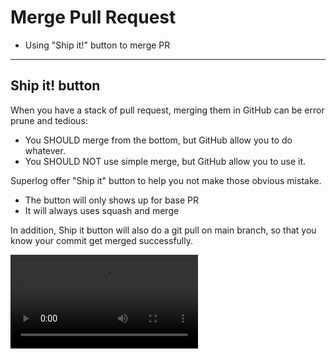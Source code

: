 
# Merge Pull Request

<Notice title="What you'll learn" type="tldr">

- Using "Ship it!" button to merge PR

</Notice>

---

## Ship it! button

When you have a stack of pull request, merging them in GitHub can be error prune and tedious:

- You SHOULD merge from the bottom, but GitHub allow you to do whatever.
- You SHOULD NOT use simple merge, but GitHub allow you to use it.

Superlog offer "Ship it" button to help you not make those obvious mistake.

- The button will only shows up for base PR
- It will always uses squash and merge

In addition, Ship it button will also do a git pull on main branch, so that you know your commit get merged successfully.

<Video src="/discard.mp4" />

<Notice title="Equivalent:">

1. Go to GitHub's Pull Request page and click squash and merge.

</Notice>

<Notice title="Why amend instead of commit?">

Many team has discovered the value of keeping the main branch concise without the intermediate "junk" commits.
Which is why they would prefer using "Squash and merge" option when merging the pull request.

If that is the case, maintaining the simple 1 commit per pull request modal, and uses amend to update that 1 commit will have no differences in the end result.
But the workflow suddenly become much simplier and merge conflicts are easier to resolved.

The downside is that GitHub support for comparing between each force-push is not very good.
But this is somewhat bearable because people tend to create smaller, easier to reviewed pull request using Superlog.

Alternatively, there are startups like [https://graphite.dev/](https://graphite.dev/) and [https://www.crocodile.dev/](https://www.crocodile.dev/) that are improving the code review process and have better support over stacked pull request and force pushes.

</Notice>

---

## Update Pull Request

You pull request can become stale after you rebase or amend the commit. Either way, you can use "Update PR" button to update it.

<Video src="/updatePRs.mp4" />

<Notice title="Equivalent git commands:">

1. git push --force \<current branch\>
2. git push --force \<parent branch\>

</Notice>
